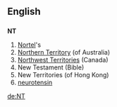 ==English==
==={{initialism}}===
'''NT'''

{{wikipedia|Nortel}}
{{wikipedia|Portal:Nortel}}
{{commons|Nortel}}
# [[w:Nortel|Nortel]]'s {{stock symbol}} {{tsx|NT}} {{nyse|NT}}
#[[Northern Territory]] (of Australia)
#[[Northwest Territories]] (Canada)
# New Testament (Bible)
# New Territories (of Hong Kong)
# [[neurotensin]]

[[de:NT]]